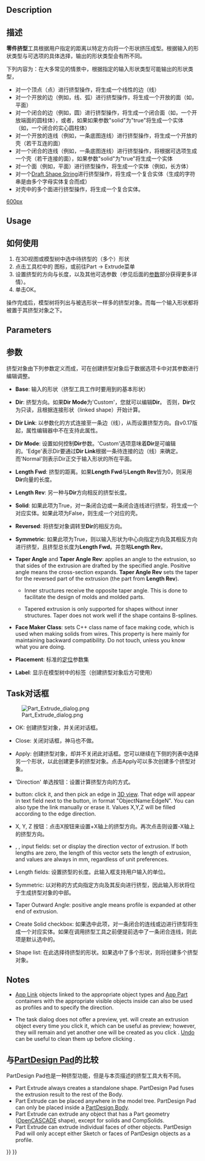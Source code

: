 <languages/>
{{Docnav
|[[Part_Builder|Builder]]
|[[Part_Revolve|Revolve]]
|[[Part_Workbench|Part]]
|IconL=Part_Builder.svg
|IconR=Part_Revolve.svg
|IconC=Workbench_Part.svg
}}

{{GuiCommand
|Name=Part Extrude
|MenuLocation=Part → Extrude...
|Workbenches=[[Part_Workbench|Part]]
|SeeAlso=[[Draft_Trimex|Draft Trimex]], [[PartDesign_Pad|PartDesign Pad]]
}}

== Description ==

<div class="mw-translate-fuzzy">
== 描述 ==
'''零件挤型'''工具根据用户指定的距离以特定方向将一个形状挤压成型。根据输入的形状类型与可选项的具体选择，输出的形状类型会有所不同。
</div>

<div class="mw-translate-fuzzy">
下列内容为：在大多常见的情景中，根据指定的输入形状类型可能输出的形状类型， 
*  对一个顶点（点）进行挤型操作，将生成一个线性的边（线）
*  对一个开放的边（例如，线、弧）进行挤型操作，将生成一个开放的面（如，平面）
*  对一个闭合的边（例如，圆）进行挤型操作，将生成一个闭合面（如，一个开放端面的圆柱体），或者，如果如果参数"solid"为"true"将生成一个实体（如，一个闭合的实心圆柱体）
*  对一个开放的连线（例如，一条底图连线）进行挤型操作，将生成一个开放的壳（若干互连的面）  
*  对一个闭合的连线（例如，一条底图连线）进行挤型操作，将根据可选项生成一个壳（若干连接的面），如果参数"solid"为"true"将生成一个实体
*  对一个面（例如，平面）进行挤型操作，将生成一个实体（例如，长方体）
*  对一个[[Draft_ShapeString |Draft Shape String]]进行挤型操作，将生成一个复合实体（生成的字符串是由多个字母实体复合而成）
* 对壳中的多个面进行挤型操作，将生成一个复合实体。
</div>

[[image:Part_Extrude_demo.png|600px]]
{{Caption|Examples of extrusion}}

==Usage==

<div class="mw-translate-fuzzy">
== 如何使用 ==
# 在3D视图或模型树中选中待挤型的（多个）形状
# 点击工具栏中的{{KEY|[[Image:Part_Extrude.png|16px]] '''Extrude'''}} 图标，或前往Part → Extrude菜单
# 设置挤型的方向与长度，以及其他可选参数（参见后面的[[#Parameters|参数]]部分获得更多详情）。
# 单击OK。
</div>

<div class="mw-translate-fuzzy">
操作完成后，模型树将列出与被选形状一样多的挤型对象。而每一个输入形状都将被置于其挤型对象之下。
</div>

== Parameters ==

<div class="mw-translate-fuzzy">
== 参数 ==
挤型对象由下列参数定义而成，可在创建挤型对象后于数据选项卡中对其参数进行编辑调整。
</div>  

<div class="mw-translate-fuzzy">
*'''Base''': 输入的形状（挤型工具工作时要用到的基本形状）
</div>

*'''Dir''': 挤型方向。如果'''Dir Mode'''为'Custom'，您就可以编辑'''Dir'''。 否则，'''Dir'''仅为只读，且根据连接形状（linked shape）开始计算。

<div class="mw-translate-fuzzy">
*'''Dir Link''': 以参数化的方式连接至一条边（线），从而设置挤型方向。自v0.17版起，属性编辑器中不在支持此属性。
</div>

*'''Dir Mode''': 设置如何控制'''Dir'''参数。'Custom'选项意味着'''Dir'''是可编辑的。'Edge'表示Dir要通过'''Dir Link'''根据一条待连接的边（线）来确定。而'Normal'则表示Dir正交于输入形状的所在平面。

*'''Length Fwd''': 挤型的距离。如果'''Length Fwd'''与'''Length Rev'''皆为0，则采用'''Dir'''向量的长度。

*'''Length Rev''': 另一种与'''Dir'''方向相反的挤型长度。

*'''Solid''': 如果此项为True，对一条闭合边或一条闭合连线进行挤型，将生成一个对应实体。如果此项为False，则生成一个对应的壳。

*'''Reversed''': 将挤型对象调转至'''Dir'''的相反方向。

*'''Symmetric''': 如果此项为True，则以输入形状为中心向指定方向及其相反方向进行挤型，且挤型总长度为'''Length Fwd'''。并忽略'''Length Rev'''。

*'''Taper Angle''' and '''Taper Angle Rev''': applies an angle to the extrusion, so that sides of the extrusion are drafted by the specified angle. Positive angle means the cross-section expands. '''Taper Angle Rev''' sets the taper for the reversed part of the extrusion (the part from '''Length Rev''').
**{{Version|0.20}} Inner structures receive the opposite taper angle. This is done to facilitate the design of molds and molded parts.
**{{VersionMinus|0.19}} Tapered extrusion is only supported for shapes without inner structures. Taper does not work well if the shape contains B-splines. 

*'''Face Maker Class''': sets C++ class name of face making code, which is used when making solids from wires. This property is here mainly for maintaining backward compatibility. Do not touch, unless you know what you are doing.

<div class="mw-translate-fuzzy">
*'''Placement''': 标准的[[Placement|定位]]参数集
</div>

<div class="mw-translate-fuzzy">
*'''Label''': 显示在模型树中的标签（创建挤型对象后方可使用）
</div>

<span id="Task_dialog"></span>
== Task对话框 ==

[[Image:Part_Extrude_dialog.png|thumb|right]]

<div class="mw-translate-fuzzy">
* OK: 创建挤型对象，并关闭对话框。
</div>

<div class="mw-translate-fuzzy">
* Close: 关闭对话框，神马也不做。
</div>

<div class="mw-translate-fuzzy">
* Apply: 创建挤型对象，却并不关闭此对话框。您可以继续在下侧的列表中选择另一个形状，以此创建更多的挤型对象。点击Apply可以多次创建多个挤型对象。
</div>

* 'Direction' 单选按钮：设置计算挤型方向的方式。 

* {{Button|Select}} button: click it, and then pick an edge in [[3D_view|3D view]]. That edge will appear in text field next to the button, in format "ObjectName:EdgeN". You can also type the link manually or erase it. Values X,Y,Z will be filled according to the edge direction.

<div class="mw-translate-fuzzy">
* X, Y, Z 按钮：点击X按钮来设置+X轴上的挤型方向。再次点击则设置-X轴上的挤型方向。
</div> 

* {{Button|X}}, {{Button|Y}}, {{Button|Z}} input fields: set or display the direction vector of extrusion. If both lengths are zero, the length of this vector sets the length of extrusion, and values are always in mm, regardless of unit preferences.

* Length fields: 设置挤型的长度。此输入框支持用户输入的单位。

* Symmetric: 以对称的方式向指定方向及其反向进行挤型，因此输入形状将位于生成挤型对象的中部。

* Taper Outward Angle: positive angle means profile is expanded at other end of extrusion.

* Create Solid checkbox: 如果选中此项，对一条闭合的连线或边进行挤型将生成一个对应实体。如果在调用挤型工具之前便提前选中了一条闭合连线，则此项是默认选中的。

* Shape list: 在此选择待挤型的形状。如果选中了多个形状，则将创建多个挤型对象。

== Notes ==

* [[App_Link|App Link]] objects linked to the appropriate object types and [[App_Part|App Part]] containers with the appropriate visible objects inside can also be used as profiles and to specify the direction. {{Version|0.20}}

* The task dialog does not offer a preview, yet. {{Button|Apply}} will create an extrusion object every time you click it, which can be useful as preview; however, they will remain and yet another one will be created as you click {{Button|OK}}. [[Std_Undo|Undo]] can be useful to clean them up before clicking {{Button|OK}}.

<span id="Comparison_with_PartDesign_Pad"></span>
<div class="mw-translate-fuzzy">
== 与[[PartDesign Pad]]的比较 ==
</div>

<div class="mw-translate-fuzzy">
PartDesign Pad也是一种挤型功能，但是与本页描述的挤型工具大有不同。
</div>

* Part Extrude always creates a standalone shape. PartDesign Pad fuses the extrusion result to the rest of the Body.
* Part Extrude can be placed anywhere in the model tree. PartDesign Pad can only be placed inside a [[PartDesign_Body|PartDesign Body]].
* Part Extrude can extrude any object that has a Part geometry ([[OpenCASCADE|OpenCASCADE]] shape), except for solids and CompSolids.
* Part Extrude can extrude individual faces of other objects. PartDesign Pad will only accept either Sketch or faces of PartDesign objects as a profile.


{{Docnav
|[[Part_Builder|Builder]]
|[[Part_Revolve|Revolve]]
|[[Part_Workbench|Part]]
|IconL=Part_Builder.svg
|IconR=Part_Revolve.svg
|IconC=Workbench_Part.svg
}}

{{Part_Tools_navi{{#translation:}}}}
{{Userdocnavi{{#translation:}}}}